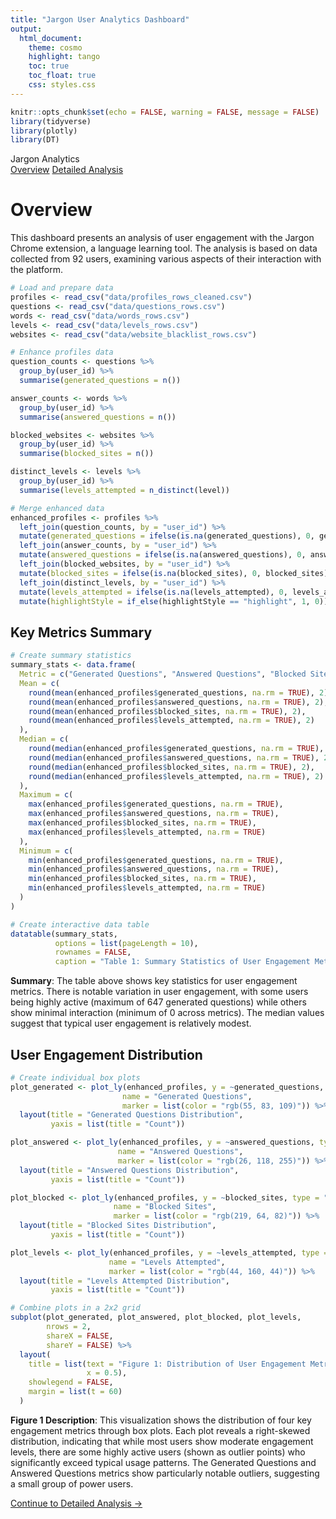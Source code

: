 ```yaml
---
title: "Jargon User Analytics Dashboard"
output: 
  html_document:
    theme: cosmo
    highlight: tango
    toc: true
    toc_float: true
    css: styles.css
---
```


```r
knitr::opts_chunk$set(echo = FALSE, warning = FALSE, message = FALSE)
library(tidyverse)
library(plotly)
library(DT)
```

```{=html}
<div class="nav-header">
  <div class="nav-title">Jargon Analytics</div>
  <div class="nav-links">
    <a href="{{ site.baseurl }}/index.html" class="nav-active">Overview</a>
    <a href="{{ site.baseurl }}/analysis.html" class="nav-inactive">Detailed Analysis</a>
  </div>
</div>
```

# Overview

This dashboard presents an analysis of user engagement with the Jargon Chrome extension, a language learning tool. The analysis is based on data collected from 92 users, examining various aspects of their interaction with the platform.

```r
# Load and prepare data
profiles <- read_csv("data/profiles_rows_cleaned.csv")
questions <- read_csv("data/questions_rows.csv")
words <- read_csv("data/words_rows.csv")
levels <- read_csv("data/levels_rows.csv")
websites <- read_csv("data/website_blacklist_rows.csv")

# Enhance profiles data
question_counts <- questions %>%
  group_by(user_id) %>%
  summarise(generated_questions = n())

answer_counts <- words %>%
  group_by(user_id) %>%
  summarise(answered_questions = n())

blocked_websites <- websites %>%
  group_by(user_id) %>%
  summarise(blocked_sites = n())

distinct_levels <- levels %>%
  group_by(user_id) %>%
  summarise(levels_attempted = n_distinct(level))

# Merge enhanced data
enhanced_profiles <- profiles %>%
  left_join(question_counts, by = "user_id") %>%
  mutate(generated_questions = ifelse(is.na(generated_questions), 0, generated_questions)) %>%
  left_join(answer_counts, by = "user_id") %>%
  mutate(answered_questions = ifelse(is.na(answered_questions), 0, answered_questions)) %>%
  left_join(blocked_websites, by = "user_id") %>%
  mutate(blocked_sites = ifelse(is.na(blocked_sites), 0, blocked_sites)) %>%
  left_join(distinct_levels, by = "user_id") %>%
  mutate(levels_attempted = ifelse(is.na(levels_attempted), 0, levels_attempted)) %>%
  mutate(highlightStyle = if_else(highlightStyle == "highlight", 1, 0))
```

## Key Metrics Summary

```r
# Create summary statistics
summary_stats <- data.frame(
  Metric = c("Generated Questions", "Answered Questions", "Blocked Sites", "Levels Attempted"),
  Mean = c(
    round(mean(enhanced_profiles$generated_questions, na.rm = TRUE), 2),
    round(mean(enhanced_profiles$answered_questions, na.rm = TRUE), 2),
    round(mean(enhanced_profiles$blocked_sites, na.rm = TRUE), 2),
    round(mean(enhanced_profiles$levels_attempted, na.rm = TRUE), 2)
  ),
  Median = c(
    round(median(enhanced_profiles$generated_questions, na.rm = TRUE), 2),
    round(median(enhanced_profiles$answered_questions, na.rm = TRUE), 2),
    round(median(enhanced_profiles$blocked_sites, na.rm = TRUE), 2),
    round(median(enhanced_profiles$levels_attempted, na.rm = TRUE), 2)
  ),
  Maximum = c(
    max(enhanced_profiles$generated_questions, na.rm = TRUE),
    max(enhanced_profiles$answered_questions, na.rm = TRUE),
    max(enhanced_profiles$blocked_sites, na.rm = TRUE),
    max(enhanced_profiles$levels_attempted, na.rm = TRUE)
  ),
  Minimum = c(
    min(enhanced_profiles$generated_questions, na.rm = TRUE),
    min(enhanced_profiles$answered_questions, na.rm = TRUE),
    min(enhanced_profiles$blocked_sites, na.rm = TRUE),
    min(enhanced_profiles$levels_attempted, na.rm = TRUE)
  )
)

# Create interactive data table
datatable(summary_stats,
          options = list(pageLength = 10),
          rownames = FALSE,
          caption = "Table 1: Summary Statistics of User Engagement Metrics")
```

**Summary**: The table above shows key statistics for user engagement metrics. There is notable variation in user engagement, with some users being highly active (maximum of 647 generated questions) while others show minimal interaction (minimum of 0 across metrics). The median values suggest that typical user engagement is relatively modest.

## User Engagement Distribution

```r
# Create individual box plots
plot_generated <- plot_ly(enhanced_profiles, y = ~generated_questions, type = "box", 
                         name = "Generated Questions",
                         marker = list(color = "rgb(55, 83, 109)")) %>%
  layout(title = "Generated Questions Distribution",
         yaxis = list(title = "Count"))

plot_answered <- plot_ly(enhanced_profiles, y = ~answered_questions, type = "box", 
                        name = "Answered Questions",
                        marker = list(color = "rgb(26, 118, 255)")) %>%
  layout(title = "Answered Questions Distribution",
         yaxis = list(title = "Count"))

plot_blocked <- plot_ly(enhanced_profiles, y = ~blocked_sites, type = "box", 
                       name = "Blocked Sites",
                       marker = list(color = "rgb(219, 64, 82)")) %>%
  layout(title = "Blocked Sites Distribution",
         yaxis = list(title = "Count"))

plot_levels <- plot_ly(enhanced_profiles, y = ~levels_attempted, type = "box", 
                      name = "Levels Attempted",
                      marker = list(color = "rgb(44, 160, 44)")) %>%
  layout(title = "Levels Attempted Distribution",
         yaxis = list(title = "Count"))

# Combine plots in a 2x2 grid
subplot(plot_generated, plot_answered, plot_blocked, plot_levels, 
        nrows = 2, 
        shareX = FALSE, 
        shareY = FALSE) %>%
  layout(
    title = list(text = "Figure 1: Distribution of User Engagement Metrics",
                 x = 0.5),
    showlegend = FALSE,
    margin = list(t = 60)
  )
```

**Figure 1 Description**: This visualization shows the distribution of four key engagement metrics through box plots. Each plot reveals a right-skewed distribution, indicating that while most users show moderate engagement levels, there are some highly active users (shown as outlier points) who significantly exceed typical usage patterns. The Generated Questions and Answered Questions metrics show particularly notable outliers, suggesting a small group of power users.

[Continue to Detailed Analysis →](analysis.html) 